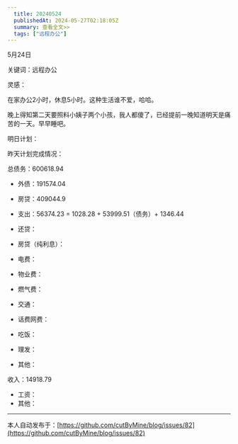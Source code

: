 ```yaml
---
  title: 20240524
  publishedAt: 2024-05-27T02:18:05Z
  summary: 查看全文>>
  tags: ["远程办公"]
---
```


5月24日

关键词：远程办公

灵感：

在家办公2小时，休息5小时。这种生活谁不爱，哈哈。

晚上得知第二天要照料小姨子两个小孩，我人都傻了，已经提前一晚知道明天是痛苦的一天。早早睡吧。

明日计划：

昨天计划完成情况：

总债务：600618.94
- 外债：191574.04
- 房贷：409044.9

- 支出：56374.23 = 1028.28 + 53999.51（债务）+ 1346.44
- 还贷：
- 房贷（纯利息）：
- 电费：
- 物业费：
- 燃气费：
- 交通：
- 话费网费：
- 吃饭：
- 理发：
- 其他：

收入：14918.79
- 工资：
- 其他：


---
本人自动发布于：[https://github.com/cutByMine/blog/issues/82](https://github.com/cutByMine/blog/issues/82)
